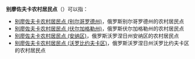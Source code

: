 '''别廖佐夫卡农村居民点'''（{{lang-ru|Берёзовское сельское поселение}}）可以指：
* [[别廖佐夫卡农村居民点_(别尔哥罗德州)|别廖佐夫卡农村居民点 (别尔哥罗德州)]]，俄罗斯别尔哥罗德州的农村居民点
* [[别廖佐夫卡农村居民点_(伏尔加格勒州)|别廖佐夫卡农村居民点 (伏尔加格勒州)]]，俄罗斯伏尔加格勒州的农村居民点
* [[别廖佐夫卡农村居民点_(安纳区)|别廖佐夫卡农村居民点 (安纳区)]]，俄罗斯沃罗涅日州安纳区的农村居民点
* [[别廖佐夫卡农村居民点_(沃罗比约夫卡区)|别廖佐夫卡农村居民点 (沃罗比约夫卡区)]]，俄罗斯沃罗涅日州沃罗比约夫卡区的农村居民点

{{disambig|cat=俄语译名消歧义}}